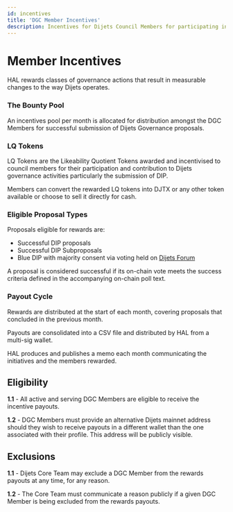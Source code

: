 ```yaml
---
id: incentives
title: 'DGC Member Incentives'
description: Incentives for Dijets Council Members for participating in governance activities
---
```


# Member Incentives

HAL rewards classes of governance actions that result in measurable changes to the way Dijets operates.

### The Bounty Pool

An incentives pool per month is allocated for distribution amongst the DGC Members for successful submission of Dijets Governance proposals.

### LQ Tokens

LQ Tokens are the Likeability Quotient Tokens awarded and incentivised to council members for their participation and contribution to Dijets governance activities particularly the submission of DIP.

Members can convert the rewarded LQ tokens into DJTX or any other token available or choose to sell it directly for cash.

### Eligible Proposal Types

Proposals eligible for rewards are:
* Successful DIP proposals
* Successful DIP Subproposals
* Blue DIP with majority consent via voting held on [Dijets Forum](https://forum.dijets.io)

A proposal is considered successful if its on-chain vote meets the success criteria defined in the accompanying on-chain poll text.

### Payout Cycle

Rewards are distributed at the start of each month, covering proposals that concluded in the previous month.

Payouts are consolidated into a CSV file and distributed by HAL from a multi-sig wallet.

HAL produces and publishes a memo each month communicating the initiatives and the members rewarded.

## Eligibility
**1.1** - All active and serving DGC Members are eligible to receive the incentive payouts.  

**1.2** - DGC Members must provide an alternative Dijets mainnet address should they wish to receive payouts in a different wallet than the one associated with their profile. This address will be publicly visible.  

## Exclusions
**1.1** - Dijets Core Team may exclude a DGC Member from the rewards payouts at any time, for any reason.  

**1.2** - The Core Team must communicate a reason publicly if a given DGC Member is being excluded from the rewards payouts. 
